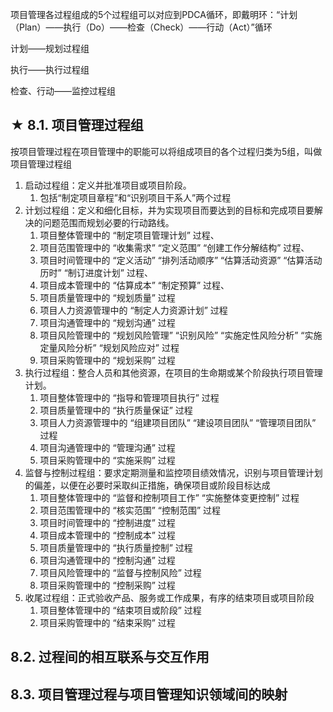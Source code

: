  项目管理各过程组成的5个过程组可以对应到PDCA循环，即戴明环：“计划（Plan）——执行（Do）——检查（Check）——行动（Act）”循环

  <Highlight>计划——规划过程组</Highlight> 

  <Highlight>执行——执行过程组</Highlight> 

  <Highlight>检查、行动——监控过程组</Highlight> 

 ## ★ 8.1. 项目管理过程组
 按项目管理过程在项目管理中的职能可以将组成项目的各个过程归类为5组，叫做项目管理过程组

 1. 启动过程组：定义并批准项目或项目阶段。
    1. 包括“制定项目章程”和“识别项目干系人”两个过程
 2. 计划过程组：定义和细化目标，并为实现项目而要达到的目标和完成项目要解决的问题范围而规划必要的行动路线。
    1. 项目整体管理中的 “制定项目管理计划” 过程、
    2. 项目范围管理中的 “收集需求” “定义范围” “创建工作分解结构” 过程、
    3. 项目时间管理中的 “定义活动” “排列活动顺序” “估算活动资源” “估算活动历时” “制订进度计划” 过程、
    4. 项目成本管理中的 “估算成本” “制定预算” 过程、
    5. 项目质量管理中的 “规划质量” 过程
    6. 项目人力资源管理中的 “制定人力资源计划” 过程
    7. 项目沟通管理中的 “规划沟通” 过程
    8. 项目风险管理中的 “规划风险管理” “识别风险” “实施定性风险分析” “实施定量风险分析” “规划风险应对” 过程
    9. 项目采购管理中的 “规划采购” 过程
 3. 执行过程组：整合人员和其他资源，在项目的生命期或某个阶段执行项目管理计划。
    1. 项目整体管理中的 “指导和管理项目执行” 过程
    2. 项目质量管理中的 “执行质量保证” 过程
    3. 项目人力资源管理中的 “组建项目团队” “建设项目团队” “管理项目团队” 过程
    4. 项目沟通管理中的 “管理沟通” 过程
    5. 项目采购管理中的 “实施采购” 过程
 4. 监督与控制过程组：要求定期测量和监控项目绩效情况，识别与项目管理计划的偏差，以便在必要时采取纠正措施，确保项目或阶段目标达成
    1. 项目整体管理中的 “监督和控制项目工作” “实施整体变更控制” 过程
    2. 项目范围管理中的 “核实范围” “控制范围” 过程
    3. 项目时间管理中的 “控制进度” 过程
    4. 项目成本管理中的 “控制成本” 过程
    5. 项目质量管理中的 “执行质量控制” 过程
    6. 项目沟通管理中的 “控制沟通” 过程
    7. 项目风险管理中的 “监督与控制风险” 过程
    8. 项目采购管理中的 “控制采购” 过程
 5. 收尾过程组：正式验收产品、服务或工作成果，有序的结束项目或项目阶段
    1. 项目整体管理中的 “结束项目或阶段” 过程
    2. 项目采购管理中的 “结束采购” 过程

## 8.2. 过程间的相互联系与交互作用

## 8.3. 项目管理过程与项目管理知识领域间的映射
